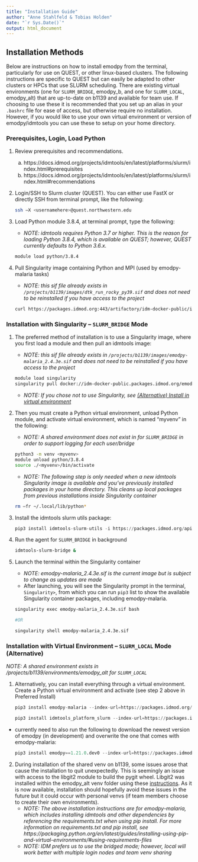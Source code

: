 ```yaml
---
title: "Installation Guide"
author: "Anne Stahlfeld & Tobias Holden"
date: "`r Sys.Date()`"
output: html_document
---
```


## Installation Methods

Below are instructions on how to install emodpy from the terminal, particularly for use on QUEST, or other linux-based clusters. The following instructions are specific to QUEST but can easily be adapted to other clusters or HPCs that use SLURM scheduling. There are existing virtual environments (one for `SLURM_BRIDGE`, emodpy_b, and one for `SLURM_LOCAL`, emodpy_alt) that are up-to-date on b1139 and available for team use. If choosing to use these it is recommended that you set up an alias in your `.bashrc` file for ease of access, but otherwise require no installation. However, if you would like to use your own virtual environment or version of emodpy/idmtools you can use these to setup on your home directory.

### Prerequisites, Login, Load Python

1. Review prerequisites and recommendations. 
    a. https://docs.idmod.org/projects/idmtools/en/latest/platforms/slurm/index.html#prerequisites 
    b. https://docs.idmod.org/projects/idmtools/en/latest/platforms/slurm/index.html#recommendations 

2. Login/SSH to Slurm cluster (QUEST). You can either use FastX or directly SSH from terminal prompt, like the following: 


    ``` bash
    ssh –X <usernamehere>@quest.northwestern.edu 
    ```

3. Load Python module 3.8.4, at terminal prompt, type the following: 
    - *NOTE: idmtools requires Python 3.7 or higher. This is the reason for loading Python 3.8.4, which is available on QUEST; however, QUEST currently defaults to Python 3.6.x.* 

    ``` bash
    module load python/3.8.4
    ```

4. Pull Singularity image containing Python and MPI (used by emodpy-malaria tasks) 

    - *NOTE: this sif file already exists in `/projects/b1139/images/dtk_run_rocky_py39.sif` and does not need to be reinstalled if you have access to the project*

    ``` bash
    curl https://packages.idmod.org:443/artifactory/idm-docker-public/idmtools/rocky_mpi/dtk_run_rocky_py39.sif -o dtk_run_rocky_py39.sif
    ```

### Installation with Singularity – `SLURM_BRIDGE` Mode

1. The preferred method of installation is to use a Singularity image, where you first load a module and then pull an idmtools image: 
    - *NOTE: this sif file already exists in `/projects/b1139/images/emodpy-malaria_2.4.3e.sif` and does not need to be reinstalled if you have access to the project*

    ``` bash
    module load singularity 
    singularity pull docker://idm-docker-public.packages.idmod.org/emodpy/emodpy-malaria:2.4.3e 
    ```
    - *NOTE: If you chose not to use Singularity, see [(Alternative) Install in virtual environment](https://numalariamodeling.github.io/FE-2023-quarto-website/guides//guides/install_guide.html#installation-with-virtual-environment-slurm_local-mode-alternative)* 

2. Then you must create a Python virtual environment, unload Python module, and activate virtual environment, which is named “myvenv” in the following: 
    - *NOTE: A shared environment does not exist in for `SLURM_BRIDGE` in order to support logging for each user/bridge*

    ``` bash
    python3 -m venv <myvenv> 
    module unload python/3.8.4 
    source ./<myvenv>/bin/activate 
    ```
    - *NOTE: The following step is only needed when a new idmtools Singularity image is available and you’ve previously installed packages in your home directory. This cleans up local packages from previous installations inside Singularity container*

    ``` bash
    rm –fr ~/.local/lib/python* 
    ```

3. Install the idmtools slurm utils package: 

    ``` python
    pip3 install idmtools-slurm-utils -i https://packages.idmod.org/api/pypi/pypi-production/simple 
    ```

4. Run the agent for `SLURM_BRIDGE` in background

    ``` bash
    idmtools-slurm-bridge & 
    ```

5. Launch the terminal within the Singularity container  
    - *NOTE: emodpy-malaria_2.4.3e.sif is the current image but is subject to change as updates are made*
    - After launching, you will see the Singularity prompt in the terminal, `Singularity>`, from which you can run `pip3` list to show the available Singularity container packages, including emodpy-malaria. 
    
    ``` bash
    singularity exec emodpy-malaria_2.4.3e.sif bash
    
    #OR
    
    singularity shell emodpy-malaria_2.4.3e.sif
    ```


### Installation with Virtual Environment – `SLURM_LOCAL` Mode (Alternative)

*NOTE: A shared environment exists in /projects/b1139/environments/emodpy_alt for `SLURM_LOCAL`*

1. Alternatively, you can install everything through a virtual environment. Create a Python virtual environment and activate (see step 2 above in Preferred Install) 

    ``` python
    pip3 install emodpy-malaria --index-url=https://packages.idmod.org/api/pypi/pypi-production/simple 
   
    pip3 install idmtools_platform_slurm --index-url=https://packages.idmod.org/api/pypi/pypi-production/simple
    ```    
  - currently need to also run the following to download the newest version of emodpy (in development) and overwrite the one that comes with emodpy-malaria:
    
    ``` python
    pip3 install emodpy==1.21.0.dev0 --index-url=https://packages.idmod.org/api/pypi/pypi-production/simple --no-cache-dir --pre
    ```

2. During installation of the shared venv on b1139, some issues arose that cause the installation to quit unexpectedly. This is seemingly an issue with access to the libgit2 module to build the pygit wheel. Libgit2 was installed within the emodpy_alt venv folder using these [instructions](https://github.com/libgit2/pygit2/blob/master/docs/install.rst#libgit2-within-a-virtual-environment). As it is now available, installation should hopefully avoid these issues in the future but it could occur with personal venvs (if team members choose to create their own environments).
    - *NOTE: The above installation instructions are for emodpy-malaria, which includes installing idmtools and other dependencies by referencing the requirements.txt when using pip install. For more information on requirements.txt and pip install, see https://packaging.python.org/en/latest/guides/installing-using-pip-and-virtual-environments/#using-requirements-files*
    - *NOTE: IDM prefers us to use the bridged mode; however, local will work better with multiple login nodes and team venv sharing*

